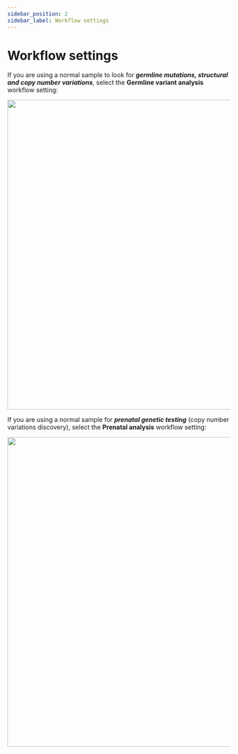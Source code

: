 ```yaml
---
sidebar_position: 2
sidebar_label: Workflow settings
---
```


# Workflow settings

If you are using a normal sample to look for ***germline mutations, structural and copy number variations***, select the **Germline variant analysis** workflow setting:

<p align="center">
<img src={require('/img/eng/germline_preset.png').default} width="700"/>
</p>

If you are using a normal sample for ***prenatal genetic testing*** (copy number variations discovery), select the **Prenatal analysis** workflow setting:

<p align="center">
<img src={require('/img/eng/prenatal_preset.png').default} width="700"/>
</p>


<SettingsPresets />
